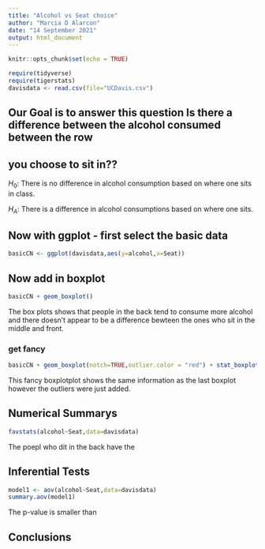 ```yaml
---
title: "Alcohol vs Seat choice"
author: "Marcia D Alarcon"
date: "14 September 2021"
output: html_document
---
```


```r
knitr::opts_chunk$set(echo = TRUE)
```

```r
require(tidyverse)
require(tigerstats)
davisdata <- read.csv(file="UCDavis.csv")
```
## Our Goal is to answer this question Is there a difference between the alcohol consumed between the row
## you choose to sit in??

$H_0$: There is no difference in alcohol consumption based on where one sits in class.

$H_A$: There is a difference in alcohol consumptions based on where one sits.

## Now with ggplot - first select the basic data

```r
basicCN <- ggplot(davisdata,aes(y=alcohol,x=Seat))
```
## Now add in boxplot

```r
basicCN + geom_boxplot()
```
  
The box plots shows that people in the back tend to consume more alcohol and there doesn't appear to be a difference bewteen the ones who sit in the middle and front.
  
### get fancy  

```r
basicCN + geom_boxplot(notch=TRUE,outlier.color = "red") + stat_boxplot(geom ='errorbar') + labs(title="Fancy notch boxplot \n with 2 lines")
```

This fancy boxplotplot shows the same information as the last boxplot however the outliers were just added.

## Numerical Summarys 

```r
favstats(alcohol~Seat,data=davisdata)
```

The poepl who dit in the back have the 

## Inferential Tests

```r
model1 <- aov(alcohol~Seat,data=davisdata)
summary.aov(model1)
```

The p-value is smaller than 

## Conclusions



